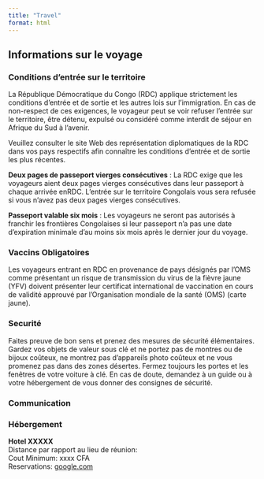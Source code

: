 ```yaml
---
title: "Travel"
format: html
---
```


## Informations sur le voyage 

### Conditions d'entrée sur le territoire

La République Démocratique du Congo (RDC) applique strictement les conditions d'entrée et de sortie et les autres lois sur l'immigration. En cas de non-respect de ces exigences, le voyageur peut se voir refuser l'entrée sur le territoire, être détenu, expulsé ou considéré comme interdit de séjour en Afrique du Sud à l'avenir.


Veuillez consulter le site Web des représentation diplomatiques de la RDC dans vos pays respectifs afin connaître les conditions d'entrée et de sortie les plus récentes.

**Deux pages de passeport vierges consécutives** : La RDC exige que les voyageurs aient deux pages vierges consécutives dans leur passeport à chaque arrivée enRDC. L'entrée sur le territoire Congolais vous sera refusée si vous n'avez pas deux pages vierges consécutives.

**Passeport valable six mois** : Les voyageurs ne seront pas autorisés à franchir les frontières Congolaises si leur passeport n'a pas une date d'expiration minimale d'au moins six mois après le dernier jour du voyage. 




### Vaccins Obligatoires 

Les voyageurs entrant en RDC en provenance de pays désignés par l'OMS comme présentant un risque de transmission du virus de la fièvre jaune (YFV) doivent présenter leur certificat international de vaccination en cours de validité approuvé par l'Organisation mondiale de la santé (OMS) (carte jaune).

### Securité

Faites preuve de bon sens et prenez des mesures de sécurité élémentaires. Gardez vos objets de valeur sous clé et ne portez pas de montres ou de bijoux coûteux, ne montrez pas d'appareils photo coûteux et ne vous promenez pas dans des zones désertes. Fermez toujours les portes et les fenêtres de votre voiture à clé. En cas de doute, demandez à un guide ou à votre hébergement de vous donner des consignes de sécurité.


### Communication 

### Hébergement

**Hotel XXXXX** \
Distance par rapport au lieu de réunion: \
Cout Minimum:  xxxx CFA  \
Reservations: [google.com](google.com) \